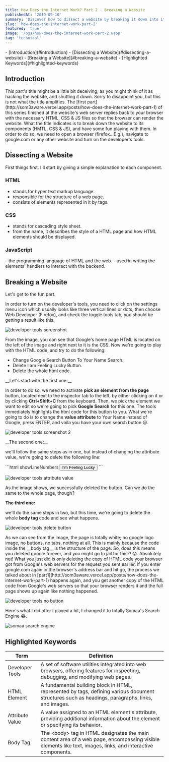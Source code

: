 ```yaml
---
title: How Does the Internet Work? Part 2 - Breaking a Website
publishedAt: '2019-09-10'
summary: 'Discover how to dissect a website by breaking it down into its core components.'
slug: 'how-does-the-internet-work-part-2'
featured: 'true'
image: '/ogs/how-does-the-internet-work-part-2.webp'
tag: 'technical'
---
```


<TOC>
- [Introduction](#introduction) 
- [Dissecting a Website](#dissecting-a-website) 
- [Breaking a Website](#breaking-a-website) 
- [Highlighted Keywords](#highlighted-keywords)
</TOC>

<h2 id="introduction">Introduction</h2>

<JustifiedText>
  This part's title might be a little bit deceiving; as you might think of it as
  hacking the website, and shutting it down. Sorry to disappoint you, but this
  is not what the title amplifies. The [first
  part](http://som3aware.vercel.app/posts/how-does-the-internet-work-part-1) of
  this series finished at the website's web server replies back to your browser
  with the necessary HTML, CSS & JS files so that the browser can render the
  website. What the title indicates is to break down the website to its
  components (HMTL, CSS & JS), and have some fun playing with them. In order to
  do so, we need to open a browser (firefox...E.g.), navigate to google.com or
  any other website and turn on the developer's tools.
</JustifiedText>

<h2 id="dissecting-a-website">Dissecting a Website</h2>

<JustifiedText>
  First things first. I'll start by giving a simple explanation to each
  component.
</JustifiedText>

<h3>HTML</h3>

- stands for hyper text markup language.
- responsible for the structure of a web page.
- consists of elements represented in it by tags.

<h3>CSS</h3>

- stands for cascading style sheet.
- from the name, it describes the style of a HTML page and
  how HTML elements should be displayed.

<h3>JavaScript</h3>- the programming language of HTML and the web. - used in writing
the elements' handlers to interact with the backend.

<h2 id="breaking-a-website">Breaking a Website</h2>

<JustifiedText>

Let's get to the fun part.

In order to turn on the developer's tools, you need to click on the
settings menu icon which usually looks like three vertical lines or dots,
then choose Web Developer (Firefox), and check the toggle tools tab, you
should be getting a result like this.

</JustifiedText>

<Image
  priority
  width={600}
  height={400}
  alt="developer tools screenshot"
  src="/posts/how-does-the-internet-work-part2-img1.webp"
/>

<JustifiedText>
  From the image, you can see that Google's home page HTML is located on the
  left of the image and right next to it is the CSS. Now we're going to play
  with the HTML code, and try to do the following:
</JustifiedText>

- Change Google Search Button To Your Name Search.
- Delete I am Feeling Lucky Button.
- Delete the whole html code.

<JustifiedText>
__Let's start with the first one:__

In order to do so, we need to activate **pick an element from the page** button, located next to the
inspector tab to the left, by either clicking on it or by clicking **Ctrl+Shift+C**
from the keyboard. Then, we pick the element we want to edit so we're going to pick **Google Search**
for this one. The tools immediately highlights the html code for this button to you. What we're
going to do is to change the **value attribute** to Your Name instead of Google, press ENTER, and
voila you have your own search button 😃.

</JustifiedText>

<Image
  priority
  width={600}
  height={400}
  alt="developer tools screenshot 2"
  src="/posts/how-does-the-internet-work-part2-img2.webp"
/>

<JustifiedText>
__The second one:__

we'll follow the same steps as in one, but instead of changing the attribute value, we're going
to delete the following line:

</JustifiedText>

<CodeBlock title="main.html">
  ```html showLineNumbers
  <input
    class="RNmpXc"
    value="I'm Feeling Lucky"
    aria-label="I'm Feeling Lucky"
    name="btnI"
    type="submit"
    jsaction="sf.lck"
    data-ved="0ahUKEwi1opyl4bzkAhUI0uAKHd4BBqAQ19QECAo"
  />
  ```
</CodeBlock>

<Image
  priority
  width={600}
  height={400}
  alt="developer tools attribute value"
  src="/posts/how-does-the-internet-work-part2-img3.webp"
/>

<JustifiedText>
As the image shows, we successfully deleted the button. Can we do the same to the whole page, though?

**The third one:**

we'll do the same steps in two, but this time, we're going to delete the whole **body tag** code and see what happens.

</JustifiedText>

<Image
  priority
  width={600}
  height={400}
  alt="developer tools delete button"
  src="/posts/how-does-the-internet-work-part2-img4.webp"
/>

<JustifiedText>
  As we can see from the image, the page is totally white; no google logo image,
  no buttons, no tabs, nothing at all. This is mainly because the code inside
  the __body tag__ is the structure of the page. So, does this means you deleted
  google forever, and you might go to jail for this?! 😟. Absolutely not! What
  you just did is only deleting the copy of HTML code your browser got from
  Google's web servers for the request you sent earlier. If you enter google.com
  again in the browser's address bar and hit go, the process we talked about in
  [part1](http://som3aware.vercel.app/posts/how-does-the-internet-work-part-1)
  happens again, and you get another copy of the HTML code from Google's web
  servers so that your browser renders it and the full page shows up again like
  nothing happened.
</JustifiedText>

<Image
  priority
  width={600}
  height={400}
  alt="developer tools no button"
  src="/posts/how-does-the-internet-work-part2-img5.webp"
/>

<JustifiedText>
  Here's what I did after I played a bit, I changed it to totally Somaa's Search
  Engine 😂.
</JustifiedText>

<Image
  priority
  width={600}
  height={400}
  alt="somaa search engine"
  src="/posts/how-does-the-internet-work-part2-img6.webp"
/>

<h2 id="highlighted-keywords">Highlighted Keywords</h2>
<table>
  <thead>
    <tr>
      <th>Term</th>
      <th>Definition</th>
    </tr>
  </thead>
  <tbody>
    <tr>
      <td>Developer Tools</td>
      <td>
        A set of software utilities integrated into web browsers, offering
        features for inspecting, debugging, and modifying web pages.
      </td>
    </tr>
    <tr>
      <td>HTML Element</td>
      <td>
        A fundamental building block in HTML, represented by tags, defining
        various document structures such as headings, paragraphs, links, and
        images.
      </td>
    </tr>
    <tr>
      <td>Attribute Value</td>
      <td>
        A value assigned to an HTML element's attribute, providing additional
        information about the element or specifying its behavior.
      </td>
    </tr>
    <tr>
      <td>Body Tag</td>
      <td>
        The &lt;body&gt; tag in HTML designates the main content area of a web
        page, encompassing visible elements like text, images, links, and
        interactive components.
      </td>
    </tr>
  </tbody>
</table>
